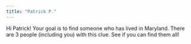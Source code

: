 ```yaml
---
title: "Patrick P."
---
```


Hi Patrick! Your goal is to find someone who has lived in Maryland. There are 3 people (including you) with this clue. See if you can find them all!
